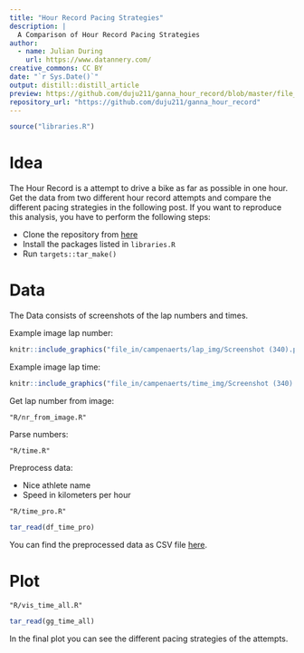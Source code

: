 ```yaml
---
title: "Hour Record Pacing Strategies"
description: |
  A Comparison of Hour Record Pacing Strategies
author:
  - name: Julian During 
    url: https://www.datannery.com/
creative_commons: CC BY
date: "`r Sys.Date()`"
output: distill::distill_article
preview: https://github.com/duju211/ganna_hour_record/blob/master/file_out/gg_time_all.png
repository_url: "https://github.com/duju211/ganna_hour_record"
---
```


```r
source("libraries.R")
```

# Idea

The Hour Record is a attempt to drive a bike as far as possible in one hour.
Get the data from two different hour record attempts and compare the different
pacing strategies in the following post. If you want to reproduce this analysis,
you have to perform the following steps:

* Clone the repository from [here](`r tar_read(repo)`)
* Install the packages listed in `libraries.R`
* Run `targets::tar_make()`

# Data

The Data consists of screenshots of the lap numbers and times.

Example image lap number:

```r
knitr::include_graphics("file_in/campenaerts/lap_img/Screenshot (340).png")
```

Example image lap time:

```r
knitr::include_graphics("file_in/campenaerts/time_img/Screenshot (340).png")
```

Get lap number from image:

```embed
"R/nr_from_image.R"
```

Parse numbers:

```embed
"R/time.R"
```

Preprocess data:

* Nice athlete name
* Speed in kilometers per hour

```embed
"R/time_pro.R"
```


```r
tar_read(df_time_pro)
```

You can find the preprocessed data as CSV file [here](`r tar_read(csv_url)`).

# Plot

```embed
"R/vis_time_all.R"
```

```r
tar_read(gg_time_all)
```

In the final plot you can see the different pacing strategies of the attempts.